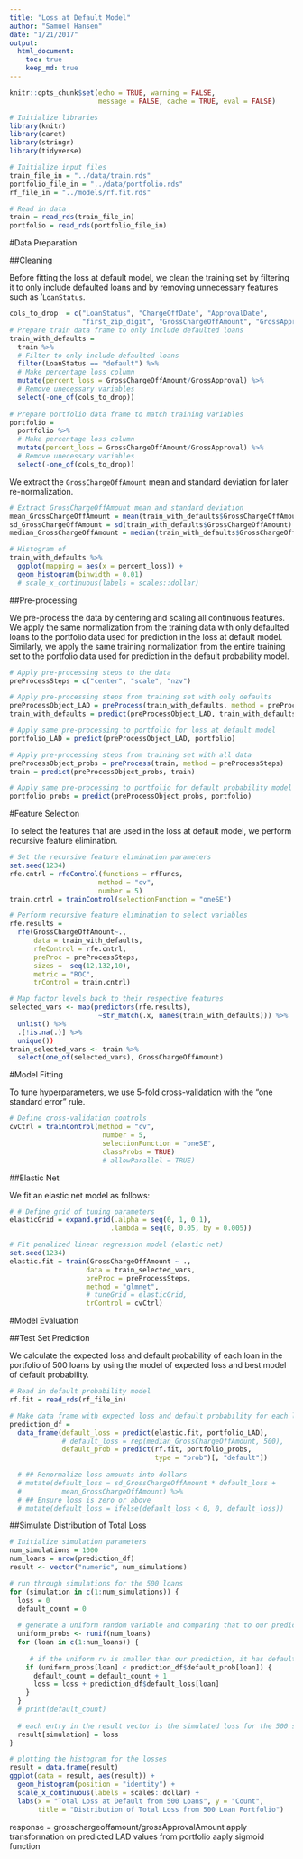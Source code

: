 ```yaml
---
title: "Loss at Default Model"
author: "Samuel Hansen"
date: "1/21/2017"
output: 
  html_document:
    toc: true
    keep_md: true 
---
```


```r
knitr::opts_chunk$set(echo = TRUE, warning = FALSE, 
                      message = FALSE, cache = TRUE, eval = FALSE)
```

```r
# Initialize libraries 
library(knitr)
library(caret)
library(stringr)
library(tidyverse)

# Initialize input files 
train_file_in = "../data/train.rds"
portfolio_file_in = "../data/portfolio.rds"
rf_file_in = "../models/rf.fit.rds"

# Read in data 
train = read_rds(train_file_in)
portfolio = read_rds(portfolio_file_in)
```

#Data Preparation

##Cleaning

Before fitting the loss at default model, we clean the training set 
by filtering it to only include defaulted loans and by removing unnecessary
features such as '`LoanStatus`. 

```r
cols_to_drop  = c("LoanStatus", "ChargeOffDate", "ApprovalDate", 
                  "first_zip_digit", "GrossChargeOffAmount", "GrossApproval")
# Prepare train data frame to only include defaulted loans 
train_with_defaults = 
  train %>%
  # Filter to only include defaulted loans
  filter(LoanStatus == "default") %>%
  # Make percentage loss column 
  mutate(percent_loss = GrossChargeOffAmount/GrossApproval) %>%
  # Remove unecessary variables 
  select(-one_of(cols_to_drop))
  
# Prepare portfolio data frame to match training variables 
portfolio = 
  portfolio %>%
  # Make percentage loss column 
  mutate(percent_loss = GrossChargeOffAmount/GrossApproval) %>%
  # Remove unecessary variables 
  select(-one_of(cols_to_drop)) 
```

We extract the `GrossChargeOffAmount` mean and standard deviation for 
later re-normalization. 

```r
# Extract GrossChargeOffAmount mean and standard deviation
mean_GrossChargeOffAmount = mean(train_with_defaults$GrossChargeOffAmount)
sd_GrossChargeOffAmount = sd(train_with_defaults$GrossChargeOffAmount)
median_GrossChargeOffAmount = median(train_with_defaults$GrossChargeOffAmount)
```


```r
# Histogram of 
train_with_defaults %>%
  ggplot(mapping = aes(x = percent_loss)) +
  geom_histogram(binwidth = 0.01) 
  # scale_x_continuous(labels = scales::dollar)
```

##Pre-processing

We pre-process the data by centering and scaling all continuous features. 
We apply the same normalization from the training data with only defaulted loans
to the portfolio data used for prediction in the loss at default model. 
Similarly, we apply the same training normalization from the entire training 
set to the portfolio data used for prediction in the default probability model.

```r
# Apply pre-processing steps to the data
preProcessSteps = c("center", "scale", "nzv")

# Apply pre-processing steps from training set with only defaults
preProcessObject_LAD = preProcess(train_with_defaults, method = preProcessSteps)
train_with_defaults = predict(preProcessObject_LAD, train_with_defaults)

# Apply same pre-processing to portfolio for loss at default model
portfolio_LAD = predict(preProcessObject_LAD, portfolio)

# Apply pre-processing steps from training set with all data 
preProcessObject_probs = preProcess(train, method = preProcessSteps)
train = predict(preProcessObject_probs, train)

# Apply same pre-processing to portfolio for default probability model 
portfolio_probs = predict(preProcessObject_probs, portfolio)
```

#Feature Selection

To select the features that are used in the loss at default model, 
we perform recursive feature elimination. 

```r
# Set the recursive feature elimination parameters 
set.seed(1234)
rfe.cntrl = rfeControl(functions = rfFuncs,
                      method = "cv",
                      number = 5)
train.cntrl = trainControl(selectionFunction = "oneSE")

# Perform recursive feature elimination to select variables
rfe.results =
  rfe(GrossChargeOffAmount~.,
      data = train_with_defaults,
      rfeControl = rfe.cntrl,
      preProc = preProcessSteps,
      sizes =  seq(12,132,10),
      metric = "ROC",
      trControl = train.cntrl)

# Map factor levels back to their respective features 
selected_vars <- map(predictors(rfe.results), 
                      ~str_match(.x, names(train_with_defaults))) %>% 
  unlist() %>% 
  .[!is.na(.)] %>%
  unique())
train_selected_vars <- train %>%
  select(one_of(selected_vars), GrossChargeOffAmount)
```

#Model Fitting 

To tune hyperparameters, we use 5-fold cross-validation with the "one standard 
error" rule. 

```r
# Define cross-validation controls 
cvCtrl = trainControl(method = "cv", 
                       number = 5,
                       selectionFunction = "oneSE",
                       classProbs = TRUE)
                       # allowParallel = TRUE)
```

##Elastic Net

We fit an elastic net model as follows:

```r
# # Define grid of tuning parameters
elasticGrid = expand.grid(.alpha = seq(0, 1, 0.1),
                         .lambda = seq(0, 0.05, by = 0.005))

# Fit penalized linear regression model (elastic net)
set.seed(1234)
elastic.fit = train(GrossChargeOffAmount ~ .,
                   data = train_selected_vars,
                   preProc = preProcessSteps,
                   method = "glmnet",
                   # tuneGrid = elasticGrid, 
                   trControl = cvCtrl)
```

#Model Evaluation 

##Test Set Prediction  

We calculate the expected loss and default probability of each loan in the 
portfolio of 500 loans by using the model of expected loss and best model
of default probability. 

```r
# Read in default probability model 
rf.fit = read_rds(rf_file_in)

# Make data frame with expected loss and default probability for each loan
prediction_df = 
  data_frame(default_loss = predict(elastic.fit, portfolio_LAD),
             # default_loss = rep(median_GrossChargeOffAmount, 500),
             default_prob = predict(rf.fit, portfolio_probs, 
                                    type = "prob")[, "default"]) 
 
  # ## Renormalize loss amounts into dollars 
  # mutate(default_loss = sd_GrossChargeOffAmount * default_loss +
  #          mean_GrossChargeOffAmount) %>%
  # ## Ensure loss is zero or above 
  # mutate(default_loss = ifelse(default_loss < 0, 0, default_loss))
```

##Simulate Distribution of Total Loss 
```r
# Initialize simulation parameters 
num_simulations = 1000
num_loans = nrow(prediction_df)
result <- vector("numeric", num_simulations)

# run through simulations for the 500 loans
for (simulation in c(1:num_simulations)) {
  loss = 0  
  default_count = 0
  
  # generate a uniform random variable and comparing that to our prediction 
  uniform_probs <- runif(num_loans)
  for (loan in c(1:num_loans)) {
    
     # if the uniform rv is smaller than our prediction, it has defaulted
    if (uniform_probs[loan] < prediction_df$default_prob[loan]) {
      default_count = default_count + 1
      loss = loss + prediction_df$default_loss[loan]
    }  
  }
  # print(default_count)
  
  # each entry in the result vector is the simulated loss for the 500 samples combined
  result[simulation] = loss
}
```


```r
# plotting the histogram for the losses 
result = data.frame(result)
ggplot(data = result, aes(result)) +
  geom_histogram(position = "identity") +
  scale_x_continuous(labels = scales::dollar) +
  labs(x = "Total Loss at Default from 500 Loans", y = "Count", 
       title = "Distribution of Total Loss from 500 Loan Portfolio")
```

response = grosschargeoffamount/grossApprovalAmount
apply transformation on predicted LAD values from portfolio 
aaply sigmoid function

